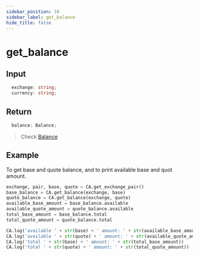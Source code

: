 ```yaml
---
sidebar_position: 10
sidebar_label: get_balance
hide_title: false
---
```



# get_balance

## Input

```typescript
  exchange: string;
  currency: string;
```

## Return

```typescript
  balance: Balance;
```
> Check [Balance](/docs/developer/api/python/ca-objects/balance)


## Example

To get base and quote balance, and to print available base and quot amount.

```python
exchange, pair, base, quote = CA.get_exchange_pair()
base_balance = CA.get_balance(exchange, base)
quote_balance = CA.get_balance(exchange, quote)
available_base_amount = base_balance.available
available_quote_amount = quote_balance.available
total_base_amount = base_balance.total
total_quote_amount = quote_balance.total

CA.log('available ' + str(base) + ' amount: ' + str(available_base_amount))
CA.log('available ' + str(quote) + ' amount: ' + str(available_quote_amount))
CA.log('total ' + str(base) + ' amount: ' + str(total_base_amount))
CA.log('total ' + str(quote) + ' amount: ' + str(total_quote_amount))
```

